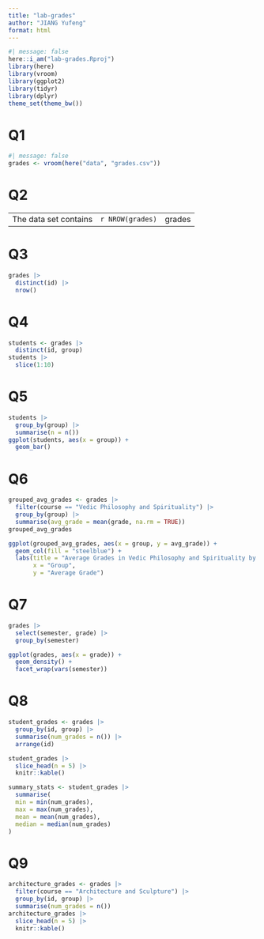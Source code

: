```yaml
---
title: "lab-grades"
author: "JIANG Yufeng"
format: html
---
```


```r
#| message: false
here::i_am("lab-grades.Rproj")
library(here)
library(vroom)
library(ggplot2)
library(tidyr)
library(dplyr)
theme_set(theme_bw())
```

# Q1
```r
#| message: false
grades <- vroom(here("data", "grades.csv"))
```
# Q2
|                        |                 |        |
|------------------------|-----------------|--------|
| The data set contains | `r NROW(grades)` | grades |


# Q3
```r
grades |>
  distinct(id) |>
  nrow()
```
# Q4
```r
students <- grades |>
  distinct(id, group)
students |>
  slice(1:10)
```
# Q5
```r
students |>
  group_by(group) |>
  summarise(n = n()) 
ggplot(students, aes(x = group)) +
  geom_bar()
```

# Q6
```r
grouped_avg_grades <- grades |>
  filter(course == "Vedic Philosophy and Spirituality") |>
  group_by(group) |>
  summarise(avg_grade = mean(grade, na.rm = TRUE))
grouped_avg_grades

ggplot(grouped_avg_grades, aes(x = group, y = avg_grade)) +
  geom_col(fill = "steelblue") +
  labs(title = "Average Grades in Vedic Philosophy and Spirituality by Group",
       x = "Group",
       y = "Average Grade")
```
# Q7
```r
grades |>
  select(semester, grade) |>
  group_by(semester)

ggplot(grades, aes(x = grade)) +
  geom_density() +
  facet_wrap(vars(semester))
```

# Q8
```r
student_grades <- grades |> 
  group_by(id, group) |>
  summarise(num_grades = n()) |>
  arrange(id)

student_grades |> 
  slice_head(n = 5) |> 
  knitr::kable()

summary_stats <- student_grades |> 
  summarise(
  min = min(num_grades), 
  max = max(num_grades),
  mean = mean(num_grades),
  median = median(num_grades)
)
```
# Q9
```r
architecture_grades <- grades |>
  filter(course == "Architecture and Sculpture") |>
  group_by(id, group) |>
  summarise(num_grades = n())
architecture_grades |> 
  slice_head(n = 5) |> 
  knitr::kable()
```


